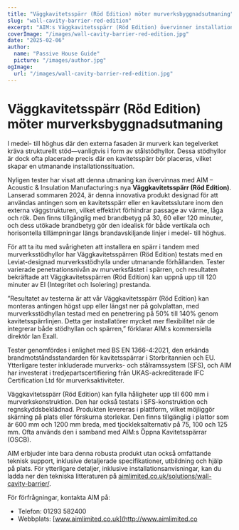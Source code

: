 ```yaml
---
title: "Väggkavitetsspärr (Röd Edition) möter murverksbyggnadsutmaning"
slug: "wall-cavity-barrier-red-edition"
excerpt: "AIM:s Väggkavitetsspärr (Röd Edition) övervinner installationsutmaningar genom att integrera med murverksstödhyllor samtidigt som den säkerställer robust brandskydd."
coverImage: "/images/wall-cavity-barrier-red-edition.jpg"
date: "2025-02-06"
author:
  name: "Passive House Guide"
  picture: "/images/author.jpg"
ogImage:
  url: "/images/wall-cavity-barrier-red-edition.jpg"
---
```


# Väggkavitetsspärr (Röd Edition) möter murverksbyggnadsutmaning

I medel- till höghus där den externa fasaden är murverk kan tegelverket kräva strukturellt stöd—vanligtvis i form av stålstödhyllor. Dessa stödhyllor är dock ofta placerade precis där en kavitetsspärr bör placeras, vilket skapar en utmanande installationssituation.

Nyligen tester har visat att denna utmaning kan övervinnas med AIM – Acoustic & Insulation Manufacturing:s nya **Väggkavitetsspärr (Röd Edition)**. Lanserad sommaren 2024, är denna innovativa produkt designad för att användas antingen som en kavitetsspärr eller en kavitetsslutare inom den externa väggstrukturen, vilket effektivt förhindrar passage av värme, låga och rök. Den finns tillgänglig med brandbetyg på 30, 60 eller 120 minuter, och dess utökade brandbetyg gör den idealisk för både vertikala och horisontella tillämpningar längs brandavskiljande linjer i medel- till höghus.

För att ta itu med svårigheten att installera en spärr i tandem med murverksstödhyllor har Väggkavitetsspärren (Röd Edition) testats med en Leviat-designad murverksstödhylla under utmanande förhållanden. Tester varierade penetrationsnivån av murverksfästet i spärren, och resultaten bekräftade att Väggkavitetsspärren (Röd Edition) kan uppnå upp till 120 minuter av EI (Integritet och Isolering) prestanda.

”Resultatet av testerna är att vår Väggkavitetsspärr (Röd Edition) kan monteras antingen högst upp eller längst ner på golvplattan, med murverksstödhyllan testad med en penetrering på 50% till 140% genom kavitetsspärrlinjen. Detta ger installatörer mycket mer flexibilitet när de integrerar både stödhyllan och spärren,” förklarar AIM:s kommersiella direktör Ian Exall.

Tester genomfördes i enlighet med BS EN 1366-4:2021, den erkända brandmotståndsstandarden för kavitetsspärrar i Storbritannien och EU. Ytterligare tester inkluderade murverks- och stålramssystem (SFS), och AIM har investerat i tredjepartscertifiering från UKAS-ackrediterade IFC Certification Ltd för murverksaktiviteter.

Väggkavitetsspärr (Röd Edition) kan fylla håligheter upp till 600 mm i murverkskonstruktion. Den har också testats i SFS-konstruktion och regnskyddsbeklädnad. Produkten levereras i plattform, vilket möjliggör skärning på plats eller förskurna storlekar. Den finns tillgänglig i plattor som är 600 mm och 1200 mm breda, med tjockleksalternativ på 75, 100 och 125 mm. Ofta används den i samband med AIM:s Öppna Kavitetsspärrar (OSCB).

AIM erbjuder inte bara denna robusta produkt utan också omfattande teknisk support, inklusive detaljerade specifikationer, utbildning och hjälp på plats. För ytterligare detaljer, inklusive installationsanvisningar, kan du ladda ner den tekniska litteraturen på [aimlimited.co.uk/solutions/wall-cavity-barrier/](http://aimlimited.co.uk/solutions/wall-cavity-barrier/).

För förfrågningar, kontakta AIM på:

- Telefon: 01293 582400
- Webbplats: [www.aimlimited.co.uk](http://www.aimlimited.co